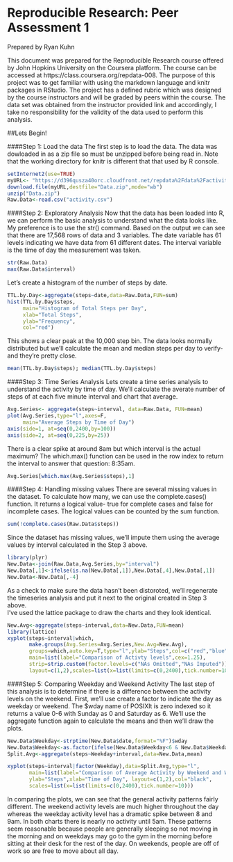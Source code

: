 Reproducible Research: Peer Assessment 1
================
Prepared by Ryan Kuhn  


This document was prepared for the Reproducible Research 
course offered by John Hopkins University on the Coursera 
platform.  The course can be accessed at 
https://class.coursera.org/repdata-008. The purpose of this 
project was to get familiar with using the markdown language 
and knitr packages in RStudio. The project has a defined rubric 
which was designed by the course instructors and will be graded 
by peers within the course. The data set was obtained from the 
instructor provided link and accordingly, I take no responsibility 
for the validity of the data used to perform this analysis.

##Lets Begin!


####Step 1: Load the data
The first step is to load the data. The data was dowloaded in
as a zip file so must be unzipped before being read in.  Note
that the working directory for knitr is different that that used
by R console.
```r
setInternet2(use=TRUE)
myURL<- "https://d396qusza40orc.cloudfront.net/repdata%2Fdata%2Factivity.zip"
download.file(myURL,destfile="Data.zip",mode="wb")
unzip("Data.zip")
Raw.Data<-read.csv("activity.csv")
```

####Step 2: Exploratory Analysis
Now that the data has been loaded into R, we can perform the
basic analysis to understand what the data looks like.  My preference
is to use the str() command.  Based on the output we can see that there 
are 17,568 rows of data and 3 variables. The date variable has 61 levels 
indicating we have data from 61 different dates.  The interval variable 
is the time of day the measurement was taken.

```r
str(Raw.Data)
max(Raw.Data$interval)
```

Let's create a histogram of the number of steps by date.

```r
TTL.by.Day<-aggregate(steps~date,data=Raw.Data,FUN=sum)
hist(TTL.by.Day$steps,
     main="Histogram of Total Steps per Day",
     xlab="Total Steps",
     ylab="Frequency",
     col="red")
```

This shows a clear peak at the 10,000 step bin.  The data looks normally 
distributed but we'll calculate the mean and median steps per day to verify- 
and they're pretty close.
```r
mean(TTL.by.Day$steps); median(TTL.by.Day$steps)
```


####Step 3: Time Series Analysis
Lets create a time series analysis to understand the activity by time of day.
We'll calculate the averate number of steps of at each five minute interval 
and chart that average.  
```r
Avg.Series<- aggregate(steps~interval, data=Raw.Data, FUN=mean)
plot(Avg.Series,type="l",axes=F,
     main="Average Steps by Time of Day")
axis(side=1, at=seq(0,2400,by=100))
axis(side=2, at=seq(0,225,by=25))
```  

There is a clear spike at around 8am but which interval
is the actual maximum?  The which.max() function can be used in the row index to
return the interval to answer that question: 8:35am.
```r
Avg.Series[which.max(Avg.Series$steps),1]
```
####Step 4: Handling missing values
There are several missing values in the dataset. To calculate how many, we
can use the complete.cases() function.  It returns a logical value- true for 
complete cases and false for incomplete cases.  The logical values can be 
counted by the sum function.

```r
sum(!complete.cases(Raw.Data$steps))
```
Since the dataset has missing values, we'll impute them using the average
values by interval calculated in the Step 3 above.

```r
library(plyr)
New.Data<-join(Raw.Data,Avg.Series,by="interval")
New.Data[,1]<-ifelse(is.na(New.Data[,1]),New.Data[,4],New.Data[,1])
New.Data<-New.Data[,-4]
```    

As a check to make sure the data hasn't been distoroted, we'll regenerate the 
timeseries analysis and put it next to the original created in Step 3 above.  
I've used the lattice package to draw the charts and they look identical.

```r
New.Avg<-aggregate(steps~interval,data=New.Data,FUN=mean)
library(lattice)
xyplot(steps~interval|which,
       make.groups(Avg.Series=Avg.Series,New.Avg=New.Avg),
       groups=which,auto.key=T,type="l",ylab="Steps",col=c("red","blue"),
       main=list(label="Comparison of Activty levels",cex=1.25),
       strip=strip.custom(factor.levels=c("NAs Omitted","NAs Imputed")),
       layout=c(1,2),scales=list(x=list(limits=c(0,2400),tick.number=10)))
```

####Step 5: Comparing Weekday and Weekend Activity
The last step of this analysis is to determine if there is a difference between 
the activity levels on the weekend.  First, we'll use create a factor to indicate
the day as weekday or weekend.  The $wday name of POSIXlt is zero indexed so it 
returns a value 0-6 with Sunday as 0 and Saturday as 6. We'll use the aggregate 
function again to calculate the means and then we'll draw the plots.

```r
New.Data$Weekday<-strptime(New.Data$date,format="%F")$wday
New.Data$Weekday<-as.factor(ifelse(New.Data$Weekday<6 & New.Data$Weekday>0,"Weekday","Weekend"))
Split.Avg<-aggregate(steps~Weekday+interval,data=New.Data,mean)

xyplot(steps~interval|factor(Weekday),data=Split.Avg,type="l",
       main=list(label="Comparison of Average Activity by Weekend and Weekdays",cex=1.25),
       ylab="Steps",xlab="Time of Day", layout=c(1,2),col="black",
       scales=list(x=list(limits=c(0,2400),tick.number=10)))

```

In comparing the plots, we can see that the general activity patterns fairly different.
The weekend activity levels are much higher throughout the day whereas the weekday activity
level has a dramatic spike between 8 and 9am.  In both charts there is nearly no activity
until 5am.  These patterns seem reasonable because people are generally sleeping so not 
moving in the morning and on weekdays may go to the gym in the morning before sitting at
their desk for the rest of the day.  On weekends, people are off of work so are free to move 
about all day.